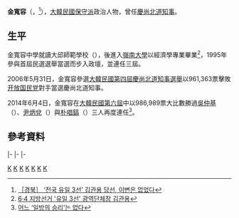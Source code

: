{{Infobox_President
| name = 金寬容
| original_name = {{lang|ko|김관용}}
| image =Kim Kwan-yong (Governor of Gyeongsangbuk-do Province) in Jan 2016.jpg
| office = [[File:Flag_of_North_Gyeongsang_Province.svg|22px]] 第29-31任[[慶尚北道知事|慶尚北道知事]]
| premier = 
| term_start =2006年7月1日
| term_end =2018年6月30日
| predecessor ={{link-ko|李義根|이의근}}
| successor = [[李喆雨|李喆雨]]
| birth_date = {{birth date and age|1942|11|29}}
| birth_place = {{KOR}}[[慶尚北道|慶尚北道]][[龜尾市|龜尾市]]
| native_place = 
| spouse = 
| marriage_date =
| children = 2名
| bothers = 
| religion =
| party = {{PPP}}
| otherparty = [[大國家黨|大國家黨]]→<br>[[新世界黨|新世界黨]]→<br>{{LKP}}→<br>{{UFP}}
}}

'''金寬容'''（{{lang-ko|'''김관용'''}}，{{bd|1942年|11月29日|||catIdx=K金寬容}}<ref>[http://polinews.wcms.newscloud.or.kr/news/article.html?no=207179 ［경북］ ‘전국 유일 3선’ 김관용 당선, 이변은 없었다]{{Dead link|date=2018年11月 |bot=InternetArchiveBot |fix-attempted=yes }}</ref>），[[大韓民國|大韓民國]][[保守派|保守派]]政治人物，曾任[[慶尚北道知事|慶尚北道知事]]。

==生平==
金寬容中學就讀大邱師範學校（{{lang-ko|대구사범학교}}），後進入[[嶺南大學_(韓國)|嶺南大學]]以經濟學專業畢業<ref>[http://www.yonhapnews.co.kr/vote2014/2014/06/04/2501110000AKR20140604077000053.HTML 6·4 지방선거 '유일 3선' 광역단체장 김관용]</ref>，1995年參與首屆民選{{link-ko|龜尾市長|구미시장}}選舉當選而步入政壇，並連任三屆。

2006年5月31日，金寬容參選[[大韓民國第四屆地方選舉|大韓民國第四屆慶尚北道知事選舉]]以961,363票擊敗[[开放国民党|开放国民党]]對手{{link-ko|朴明在|박명재}}當選慶尚北道知事。

2014年6月4日，金寬容在[[大韓民國第六屆地方選舉|大韓民國第六屆]]{{link-ko|大韓民國第六屆廣域地方自治團體長選舉|대한민국 제6회 지방 선거 광역자치단체장|廣域地方自治團體長選舉}}中以986,989票大比數勝過[[吳仲基|吳仲基]]（{{lang-ko|오중기}}）、[[尹炳兌|尹炳兌]]（{{lang-ko|윤병태}}）與[[朴唱鎬|朴唱鎬]]（{{lang-ko|박창호}}）三人再度連任<ref>[http://m.ikpnews.net/news/articleView.html?idxno=21257 어느 ‘일방의 승리’는 없다]</ref>。

==參考資料==
{{reflist}}

{{start box}}|-
{{s-gov}}
{{s-before|[[朴美鎮|朴美鎮]]}}
{{s-title|{{link-ko|龜尾市長|구미시장}}|1995年7月1日－2006年2月27日}}
{{s-after|{{link-ko|南洧鎮|남유진}}}}
|-
{{s-before|{{link-ko|李義根|이의근}}}}
{{s-title|[[慶尚北道知事|慶尚北道知事]]|2006年7月1日－2018年6月30日}}
{{s-after|{{link-ko|李喆雨|이철우 (1960년)}}}}
|-
{{s-before|{{link-ko|朴晙瑩|박준영 (1946년)}}}}
{{s-title|{{link-ko|全國市道知事協議會|전국시도지사협의회}}主席|2012年10月16日－2013年10月17日}}
{{s-after|{{link-ko|朴孟雨|박맹우 (1951년)}}}}
{{end box}}

[[Category:慶尚北道知事|K]]
[[Category:韓國基礎地方自治團體長|K]]
[[Category:韓國天主教徒|K]]
[[Category:嶺南大學校友_(韓國)|K]]
[[Category:慶尚北道出身人物|K]]
[[Category:龜尾市出身人物|K]]
[[Category:金姓|K]]